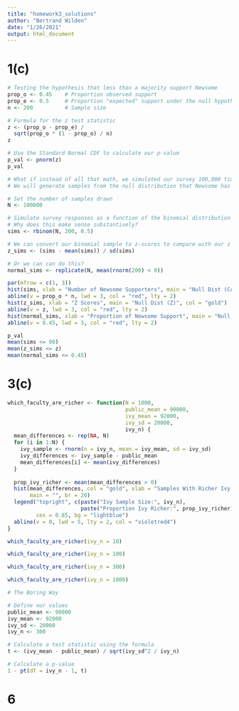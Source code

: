 ```yaml
---
title: "homework3_solutions"
author: "Bertrand Wilden"
date: "1/26/2021"
output: html_document
---
```



# 1(c)

```r
# Testing the hypothesis that less than a majority support Newsome
prop_o <- 0.45    # Proportion observed support
prop_e <- 0.5     # Proportion "expected" support under the null hypothesis
n <- 200          # Sample size

# Formula for the z test statistic
z <- (prop_o - prop_e) / 
  sqrt(prop_o * (1 - prop_o) / n)
z

# Use the Standard Normal CDF to calculate our p-value
p_val <- pnorm(z)
p_val
```
```r
# What if instead of all that math, we simulated our survey 100,000 times!
# We will generate samples from the null distribution that Newsome has 50/50 support

# Set the number of samples drawn
N <- 100000

# Simulate survey responses as a function of the binomial distribution
# Why does this make sense substantively?
sims <- rbinom(N, 200, 0.5)

# We can convert our binomial sample to z-scores to compare with our z statistic
z_sims <- (sims - mean(sims)) / sd(sims)

# Or we can can do this?
normal_sims <- replicate(N, mean(rnorm(200) < 0))

par(mfrow = c(1, 3))
hist(sims, xlab = "Number of Newsome Supporters", main = "Null Dist (Count)", col = "steelblue")
abline(v = prop_o * n, lwd = 3, col = "red", lty = 2)
hist(z_sims, xlab = "Z Scores", main = "Null Dist (Z)", col = "gold")
abline(v = z, lwd = 3, col = "red", lty = 2)
hist(normal_sims, xlab = "Proportion of Newsome Support", main = "Null Dist (Proportion)", col = "seagreen")
abline(v = 0.45, lwd = 3, col = "red", lty = 2)
```

```r
p_val
mean(sims <= 90)
mean(z_sims <= z)
mean(normal_sims <= 0.45)
```


# 3(c)

```r
which_faculty_are_richer <- function(N = 1000,
                                     public_mean = 90000, 
                                     ivy_mean = 92000, 
                                     ivy_sd = 20000,
                                     ivy_n) {
  mean_differences <- rep(NA, N)
  for (i in 1:N) {
    ivy_sample <- rnorm(n = ivy_n, mean = ivy_mean, sd = ivy_sd)
    ivy_differences <- ivy_sample - public_mean
    mean_differences[i] <- mean(ivy_differences)
  }
  
  prop_ivy_richer <- mean(mean_differences > 0)
  hist(mean_differences, col = "gold", xlab = "Samples With Richer Ivy Faculty", 
       main = "", br = 20)
  legend("topright", c(paste("Ivy Sample Size:", ivy_n),
                       paste("Proportion Ivy Richer:", prop_ivy_richer)), 
         cex = 0.85, bg = "lightblue")
  abline(v = 0, lwd = 5, lty = 2, col = "violetred4")
}
```


```r
which_faculty_are_richer(ivy_n = 10)
```
```r
which_faculty_are_richer(ivy_n = 100)
```
```r
which_faculty_are_richer(ivy_n = 300)
```
```r
which_faculty_are_richer(ivy_n = 1000)
```

```r
# The Boring Way

# Define our values
public_mean <- 90000
ivy_mean <- 92000
ivy_sd <- 20000
ivy_n <- 300

# Calculate a test statistic using the formula
t <- (ivy_mean - public_mean) / sqrt(ivy_sd^2 / ivy_n)

# Calculate a p-value
1 - pt(df = ivy_n - 1, t)
```


# 6
